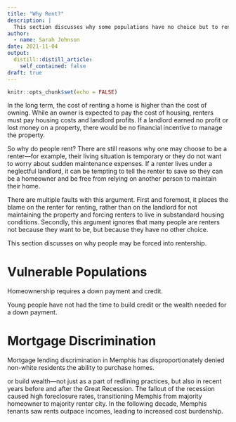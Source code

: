 ```yaml
---
title: "Why Rent?"
description: |
  This section discusses why some populations have no choice but to rent.
author:
  - name: Sarah Johnson
date: 2021-11-04
output:
  distill::distill_article:
    self_contained: false
draft: true
---
```


```r
knitr::opts_chunk$set(echo = FALSE)
```

In the long term, the cost of renting a home is higher than the cost of owning. While an owner is expected to pay the cost of housing, renters must pay housing costs and landlord profits. If a landlord earned no profit or lost money on a property, there would be no financial incentive to manage the property.

So why do people rent? There are still reasons why one may choose to be a renter---for example, their living situation is temporary or they do not want to worry about sudden maintenance expenses. If a renter lives under a neglectful landlord, it can be tempting to tell the renter to save so they can be a homeowner and be free from relying on another person to maintain their home.

There are multiple faults with this argument. First and foremost, it places the blame on the renter for renting, rather than on the landlord for not maintaining the property and forcing renters to live in substandard housing conditions. Secondly, this argument ignores that many people are renters not because they want to be, but because they have no other choice.

This section discusses on why people may be forced into rentership.

# Vulnerable Populations

Homeownership requires a down payment and credit.

Young people have not had the time to build credit or the wealth needed for a down payment.

# Mortgage Discrimination

Mortgage lending discrimination in Memphis has disproportionately denied non-white residents the ability to purchase homes.

or build wealth---not just as a part of redlining practices, but also in recent years before and after the Great Recession. The fallout of the recession caused high foreclosure rates, transitioning Memphis from majority homeowner to majority renter city. In the following decade, Memphis tenants saw rents outpace incomes, leading to increased cost burdenship.

